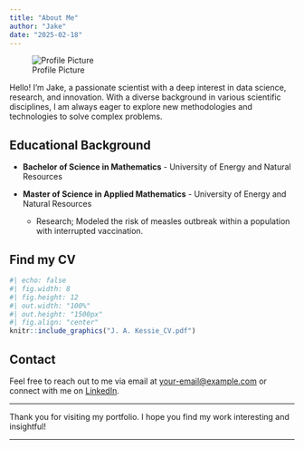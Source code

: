 ```yaml
---
title: "About Me"
author: "Jake"
date: "2025-02-18"
---
```


![Profile Picture](profile.jpg){.profile-pic}

Hello! I'm Jake, a passionate scientist with a deep interest in data science, research, and innovation. With a diverse background in various scientific disciplines, I am always eager to explore new methodologies and technologies to solve complex problems.

## Educational Background

-   **Bachelor of Science in Mathematics** - University of Energy and Natural Resources

-   **Master of Science in Applied Mathematics** - University of Energy and Natural Resources

    -   Research; Modeled the risk of measles outbreak within a population with interrupted vaccination.

## Find my CV

::: column-screen
```r
#| echo: false
#| fig.width: 8
#| fig.height: 12
#| out.width: "100%"
#| out.height: "1500px"
#| fig.align: "center"
knitr::include_graphics("J. A. Kessie_CV.pdf")
```
:::

## Contact

Feel free to reach out to me via email at [your-email\@example.com](mailto:your-email@example.com) or connect with me on [LinkedIn](https://www.linkedin.com/in/yourprofile).

------------------------------------------------------------------------

Thank you for visiting my portfolio. I hope you find my work interesting and insightful!

------------------------------------------------------------------------
